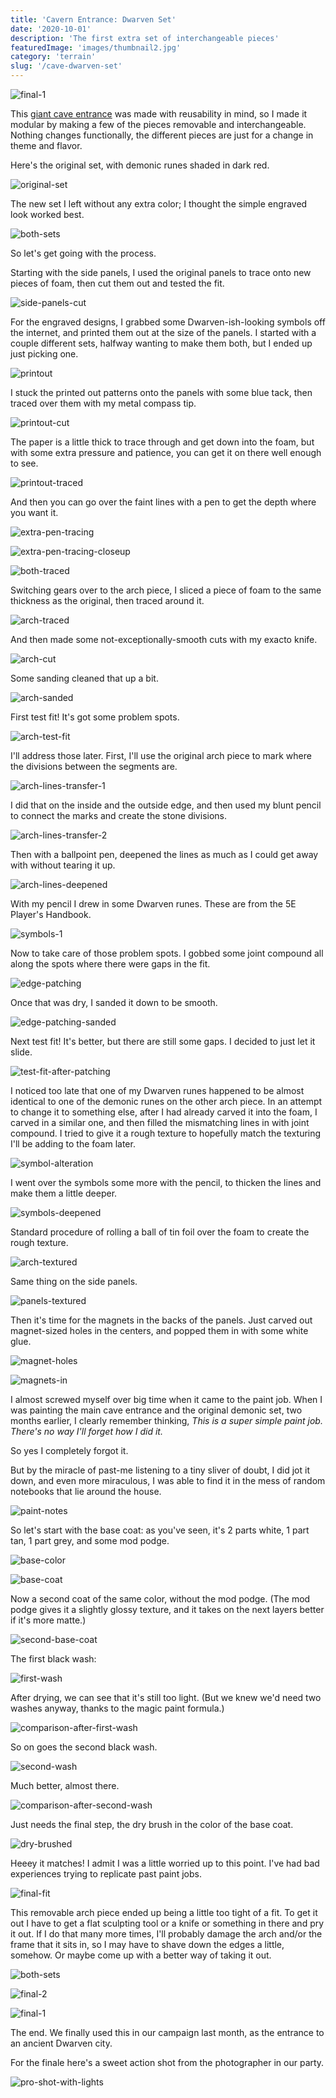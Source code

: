 ```yaml
---
title: 'Cavern Entrance: Dwarven Set'
date: '2020-10-01'
description: 'The first extra set of interchangeable pieces'
featuredImage: 'images/thumbnail2.jpg'
category: 'terrain'
slug: '/cave-dwarven-set'
---
```


![final-1](images/final-1.jpg)

This [giant cave entrance](images/../cavern-entrance-part-1/) was made with reusability in mind, so I made it modular by making a few of the pieces removable and interchangeable. Nothing changes functionally, the different pieces are just for a change in theme and flavor.

Here's the original set, with demonic runes shaded in dark red.

![original-set](images/original-set.jpg)

The new set I left without any extra color; I thought the simple engraved look worked best.

![both-sets](images/both-sets.jpg)

So let's get going with the process.

Starting with the side panels, I used the original panels to trace onto new pieces of foam, then cut them out and tested the fit.

![side-panels-cut](images/side-panels-cut.jpg)

For the engraved designs, I grabbed some Dwarven-ish-looking symbols off the internet, and printed them out at the size of the panels. I started with a couple different sets, halfway wanting to make them both, but I ended up just picking one.

![printout](images/printout.jpg)

I stuck the printed out patterns onto the panels with some blue tack, then traced over them with my metal compass tip.

![printout-cut](images/printout-cut.jpg)

The paper is a little thick to trace through and get down into the foam, but with some extra pressure and patience, you can get it on there well enough to see.

![printout-traced](images/printout-traced.jpg)

And then you can go over the faint lines with a pen to get the depth where you want it.

![extra-pen-tracing](images/extra-pen-tracing.jpg)

![extra-pen-tracing-closeup](images/extra-pen-tracing-closeup.jpg)

![both-traced](images/both-traced.jpg)

Switching gears over to the arch piece, I sliced a piece of foam to the same thickness as the original, then traced around it.

![arch-traced](images/arch-traced.jpg)

And then made some not-exceptionally-smooth cuts with my exacto knife.

![arch-cut](images/arch-cut.jpg)

Some sanding cleaned that up a bit.

![arch-sanded](images/arch-sanded.jpg)

First test fit! It's got some problem spots.

![arch-test-fit](images/arch-test-fit.jpg)

I'll address those later. First, I'll use the original arch piece to mark where the divisions between the segments are.

![arch-lines-transfer-1](images/arch-lines-transfer-1.jpg)

I did that on the inside and the outside edge, and then used my blunt pencil to connect the marks and create the stone divisions.

![arch-lines-transfer-2](images/arch-lines-transfer-2.jpg)

Then with a ballpoint pen, deepened the lines as much as I could get away with without tearing it up.

![arch-lines-deepened](images/arch-lines-deepened.jpg)

With my pencil I drew in some Dwarven runes. These are from the 5E Player's Handbook.

![symbols-1](images/symbols-1.jpg)

Now to take care of those problem spots. I gobbed some joint compound all along the spots where there were gaps in the fit.

![edge-patching](images/edge-patching.jpg)

Once that was dry, I sanded it down to be smooth.

![edge-patching-sanded](images/edge-patching-sanded.jpg)

Next test fit! It's better, but there are still some gaps. I decided to just let it slide.

![test-fit-after-patching](images/test-fit-after-patching.jpg)

I noticed too late that one of my Dwarven runes happened to be almost identical to one of the demonic runes on the other arch piece. In an attempt to change it to something else, after I had already carved it into the foam, I carved in a similar one, and then filled the mismatching lines in with joint compound. I tried to give it a rough texture to hopefully match the texturing I'll be adding to the foam later.

![symbol-alteration](images/symbol-alteration.jpg)

I went over the symbols some more with the pencil, to thicken the lines and make them a little deeper.

![symbols-deepened](images/symbols-deepened.jpg)

Standard procedure of rolling a ball of tin foil over the foam to create the rough texture.

![arch-textured](images/arch-textured.jpg)

Same thing on the side panels.

![panels-textured](images/panels-textured.jpg)

Then it's time for the magnets in the backs of the panels. Just carved out magnet-sized holes in the centers, and popped them in with some white glue.

![magnet-holes](images/magnet-holes.jpg)

![magnets-in](images/magnets-in.jpg)

I almost screwed myself over big time when it came to the paint job. When I was painting the main cave entrance and the original demonic set, two months earlier, I clearly remember thinking, _This is a super simple paint job. There's no way I'll forget how I did it._

So yes I completely forgot it.

But by the miracle of past-me listening to a tiny sliver of doubt, I did jot it down, and even more miraculous, I was able to find it in the mess of random notebooks that lie around the house.

![paint-notes](images/paint-notes.jpg)

So let's start with the base coat: as you've seen, it's 2 parts white, 1 part tan, 1 part grey, and some mod podge.

![base-color](images/base-color.jpg)

![base-coat](images/base-coat.jpg)

Now a second coat of the same color, without the mod podge. (The mod podge gives it a slightly glossy texture, and it takes on the next layers better if it's more matte.)

![second-base-coat](images/second-base-coat.jpg)

The first black wash:

![first-wash](images/first-wash.jpg)

After drying, we can see that it's still too light. (But we knew we'd need two washes anyway, thanks to the magic paint formula.)

![comparison-after-first-wash](images/comparison-after-first-wash.jpg)

So on goes the second black wash.

![second-wash](images/second-wash.jpg)

Much better, almost there.

![comparison-after-second-wash](images/comparison-after-second-wash.jpg)

Just needs the final step, the dry brush in the color of the base coat.

![dry-brushed](images/dry-brushed.jpg)

Heeey it matches! I admit I was a little worried up to this point. I've had bad experiences trying to replicate past paint jobs.

![final-fit](images/final-fit.jpg)

This removable arch piece ended up being a little too tight of a fit. To get it out I have to get a flat sculpting tool or a knife or something in there and pry it out. If I do that many more times, I'll probably damage the arch and/or the frame that it sits in, so I may have to shave down the edges a little, somehow. Or maybe come up with a better way of taking it out.

![both-sets](images/both-sets.jpg)

![final-2](images/final-2.jpg)

![final-1](images/final-1.jpg)

The end. We finally used this in our campaign last month, as the entrance to an ancient Dwarven city.

For the finale here's a sweet action shot from the photographer in our party.

![pro-shot-with-lights](images/pro-shot-with-lights.jpg)
